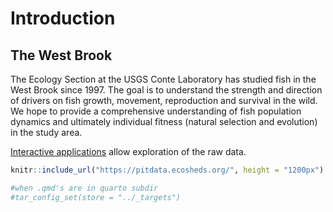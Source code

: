 # Introduction {.unnumbered}

## The West Brook

The Ecology Section at the USGS Conte Laboratory has studied fish in the West Brook since 1997. The goal is to understand the strength and direction of drivers on fish growth, movement, reproduction and survival in the wild. We hope to provide a comprehensive understanding of fish population dynamics and ultimately individual fitness (natural selection and evolution) in the study area.

[Interactive applications](https://pitdata.ecosheds.org/) allow exploration of the raw data.

```r
knitr::include_url("https://pitdata.ecosheds.org/", height = "1200px")
```

```r
#when .qmd's are in quarto subdir
#tar_config_set(store = "../_targets")
```


